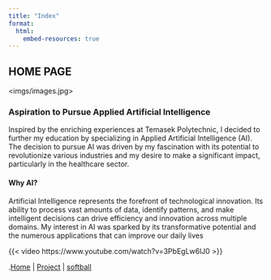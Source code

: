 ```yaml
---
title: "Index"
format: 
  html:
    embed-resources: true
---
```


## HOME PAGE

\<imgs/images.jpg\>

### **Aspiration to Pursue Applied Artificial Intelligence**

Inspired by the enriching experiences at Temasek Polytechnic, I decided to further my education by specializing in Applied Artificial Intelligence (AI). The decision to pursue AI was driven by my fascination with its potential to revolutionize various industries and my desire to make a significant impact, particularly in the healthcare sector.

#### **Why AI?**

Artificial Intelligence represents the forefront of technological innovation. Its ability to process vast amounts of data, identify patterns, and make intelligent decisions can drive efficiency and innovation across multiple domains. My interest in AI was sparked by its transformative potential and the numerous applications that can improve our daily lives

{{< video https://www.youtube.com/watch?v=3PbEgLw6lJ0 >}}

.[Home](index.qmd) \| [Project](project.qmd) \| [softball](softball.qmd)

## 
